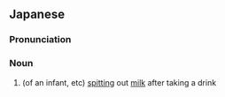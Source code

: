 ==Japanese==
{{ja-kanjitab|yomi=irr|sort=つだみ}}

===Pronunciation===
{{ja-pron|yomi=irr|つだみ}}

===Noun===
{{ja-noun|つだみ}}

# (of an infant, etc) [[spitting]] out [[milk]] after taking a drink